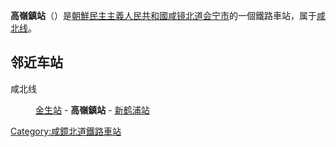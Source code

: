 {{unreferenced|time=2015-02-03T04:16:32+00:00}}
{{For|「高嶺」開頭的條目|高嶺 (消歧義)}}
{{朝鮮半島車站資訊
|公司色 = blue
|文字色 = 
|站名 = 高嶺鎮站
|圖片 = 
|pxl = 
|圖片說明 =
|前一站 = [[金生站|金生]]
|前一站距離 = 5.7
|後一站距離 = 5.4
|後一站 = [[新鹤浦站|新鹤浦]]
|所屬路線 = [[咸北线|咸北线]]
|距離 = 98.9
|起點站 = [[青岩站|青岩]]
|諺文 = 고령진역
|朝鮮漢字 = 高嶺鎭驛
|文觀部式 = Goryeongjin-yeok
|馬-賴式 = Koryŏngjin-yŏk
|副站名 = 
|車站編號 = 
|停站路線數 = 
|所屬公司 = [[朝鮮民主主義人民共和國鐵道省|朝鮮民主主義人民共和國鐵道省]]
|所在地 =[[咸镜北道|咸镜北道]][[会宁市|会宁市]]
|車站構造 = 地面车站
|月台配置 = 
|啟用年月日 =
|廢站年月日 = 
|上下車人次 = 
|統計年度 = 
|轉車 = 
|備註 = 
|全寬備註 = 
}}

'''高嶺鎮站'''（{{lang-ko|고령진역}}）是[[朝鮮民主主義人民共和國|朝鮮民主主義人民共和國]][[咸镜北道|咸镜北道]][[会宁市|会宁市]]的一個鐵路車站，属于[[咸北线|咸北线]]。

==邻近车站==
咸北线
:[[金生站|金生站]] - '''高嶺鎮站''' - [[新鹤浦站|新鹤浦站]]

{{朝鲜铁路小作品}}

{{咸北线}}

[[Category:咸鏡北道鐵路車站|Category:咸鏡北道鐵路車站]]